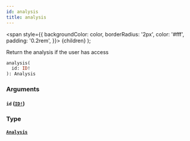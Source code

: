 ```yaml
---
id: analysis
title: analysis
---
```


<span
style={{
      backgroundColor: color,
      borderRadius: '2px',
      color: '#fff',
      padding: '0.2rem',
    }}>
{children}
</span>
);

Return the analysis if the user has access

```graphql
analysis(
  id: ID!
): Analysis

```

### Arguments

#### `id` ([`ID!`](/api/scalars/id))

### Type

#### [`Analysis`](/api/objects/analysis)
